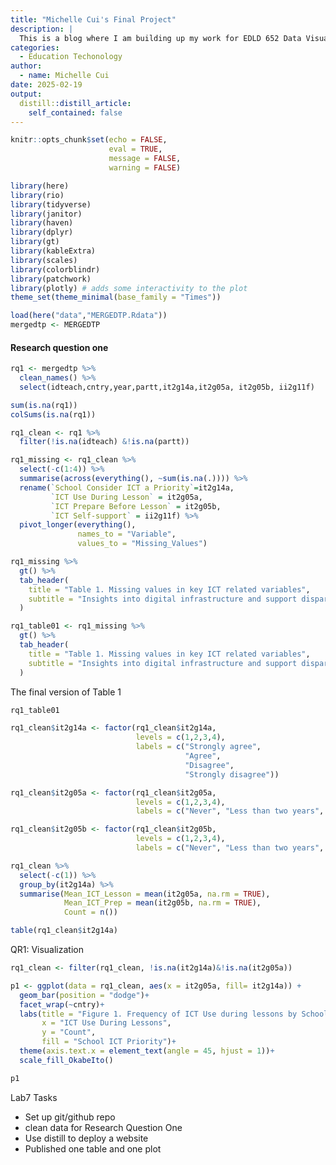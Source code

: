 ```yaml
---
title: "Michelle Cui's Final Project"
description: |
  This is a blog where I am building up my work for EDLD 652 Data Visualization Final Project. The dataset I am looking at is the International Computer and Information Literacy Study (ICILS) Teacher Panel 2020. The dataset was retrieved from the International Association for the Evaluation of Educational Achievement (IEA) that is the host orgranization of ICILS. Here is more information about the study and report: [Data](https://www.iea.nl/data-tools/repository/icils),  [ICILS](https://nces.ed.gov/surveys/icils/), [Report: Changes in Digital Learning During a Pandemic—Findings From the ICILS](https://www.iea.nl/publications/study-reports/international-reports-iea-studies/changes-digital-learning-during Teacher Panel)
categories:
  - Education Techonology
author:
  - name: Michelle Cui
date: 2025-02-19
output:
  distill::distill_article:
    self_contained: false
---
```


```r
knitr::opts_chunk$set(echo = FALSE,
                      eval = TRUE,
                      message = FALSE,
                      warning = FALSE)
```

```r
library(here)
library(rio)
library(tidyverse)
library(janitor)
library(haven)
library(dplyr)
library(gt)
library(kableExtra)
library(scales)
library(colorblindr)
library(patchwork)
library(plotly) # adds some interactivity to the plot
theme_set(theme_minimal(base_family = "Times"))
```

```r
load(here("data","MERGEDTP.Rdata"))
mergedtp <- MERGEDTP
```

#### Research question one

```r
rq1 <- mergedtp %>% 
  clean_names() %>% 
  select(idteach,cntry,year,partt,it2g14a,it2g05a, it2g05b, ii2g11f)

sum(is.na(rq1))
colSums(is.na(rq1))

rq1_clean <- rq1 %>% 
  filter(!is.na(idteach) &!is.na(partt))

```

```r
rq1_missing <- rq1_clean %>% 
  select(-c(1:4)) %>% 
  summarise(across(everything(), ~sum(is.na(.)))) %>% 
  rename(`School Consider ICT a Priority`=it2g14a,
         `ICT Use During Lesson` = it2g05a,
         `ICT Prepare Before Lesson` = it2g05b,
         `ICT Self-support` = ii2g11f) %>% 
  pivot_longer(everything(), 
               names_to = "Variable", 
               values_to = "Missing_Values")

rq1_missing %>% 
  gt() %>% 
  tab_header(
    title = "Table 1. Missing values in key ICT related variables",
    subtitle = "Insights into digital infrastructure and support disparities"
  )

rq1_table01 <- rq1_missing %>% 
  gt() %>% 
  tab_header(
    title = "Table 1. Missing values in key ICT related variables",
    subtitle = "Insights into digital infrastructure and support disparities"
  )
```

The final version of Table 1

```r
rq1_table01
```

```r
rq1_clean$it2g14a <- factor(rq1_clean$it2g14a,
                            levels = c(1,2,3,4),
                            labels = c("Strongly agree",
                                       "Agree",
                                       "Disagree",
                                       "Strongly disagree"))

rq1_clean$it2g05a <- factor(rq1_clean$it2g05a,
                            levels = c(1,2,3,4),
                            labels = c("Never", "Less than two years", "Between two and five years", "More than five years"))

rq1_clean$it2g05b <- factor(rq1_clean$it2g05b,
                            levels = c(1,2,3,4),
                            labels = c("Never", "Less than two years", "Between two and five years", "More than five years"))

rq1_clean %>% 
  select(-c(1)) %>% 
  group_by(it2g14a) %>% 
  summarise(Mean_ICT_Lesson = mean(it2g05a, na.rm = TRUE),
            Mean_ICT_Prep = mean(it2g05b, na.rm = TRUE),
            Count = n())

table(rq1_clean$it2g14a)
```

QR1: Visualization

```r
rq1_clean <- filter(rq1_clean, !is.na(it2g14a)&!is.na(it2g05a))

p1 <- ggplot(data = rq1_clean, aes(x = it2g05a, fill= it2g14a)) +
  geom_bar(position = "dodge")+
  facet_wrap(~cntry)+
  labs(title = "Figure 1. Frequency of ICT Use during lessons by School ICT Priority across countries",
       x = "ICT Use During Lessons",
       y = "Count",
       fill = "School ICT Priority")+
  theme(axis.text.x = element_text(angle = 45, hjust = 1))+
  scale_fill_OkabeIto()

p1
```

Lab7 Tasks

- Set up git/github repo
- clean data for Research Question One
- Use distill to deploy a website
- Published one table and one plot


